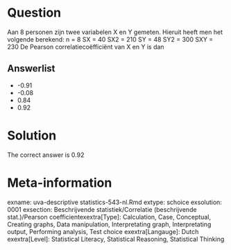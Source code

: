 Question
========

Aan 8 personen zijn twee variabelen X en Y gemeten. Hieruit heeft men het volgende berekend:
n = 8
SX = 40
SX2 = 210
SY = 48
SY2 = 300
SXY = 230
De Pearson correlatiecoëfficiënt van X en Y is dan 

Answerlist
----------
* -0.91
* -0.08
* 0.84
* 0.92

Solution
========

The correct answer is  0.92 

Meta-information
================
exname: uva-descriptive statistics-543-nl.Rmd 
extype: schoice 
exsolution: 0001 
exsection: Beschrijvende statistiek/Correlatie (beschrijvende stat.)/Pearson coefficientexextra[Type]: Calculation, Case, Conceptual, Creating graphs, Data manipulation, Interpretating graph, Interpretating output, Performing analysis, Test choice 
exextra[Langauge]: Dutch 
exextra[Level]: Statistical Literacy, Statistical Reasoning, Statistical Thinking 
